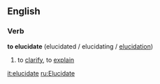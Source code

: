 ==English==

===Verb===
'''to elucidate''' (elucidated / elucidating / [[elucidation]])
# to [[clarify]], to [[explain]]

[[it:elucidate]]
[[ru:Elucidate]]